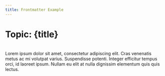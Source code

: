 ```yaml
---
title: Frontmatter Example
---
```


# Topic: {title}
\
Lorem ipsum dolor sit amet, consectetur adipiscing elit. Cras venenatis metus ac mi volutpat varius. Suspendisse potenti. Integer efficitur tempus orci, id laoreet ipsum. Nullam eu elit at nulla dignissim elementum quis quis lectus.
